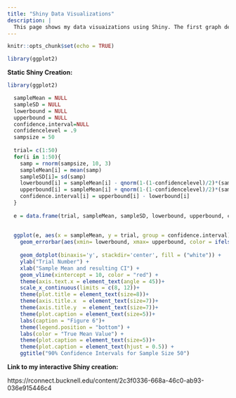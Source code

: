 ```yaml
---
title: "Shiny Data Visualizations"
description: |
  This page shows my data visuaizations using Shiny. The first graph demonstrates how confidence intervals can be repeatedly calculated to produce different intervals, some of which contain the population statistic, and some of which do not. The purpose of these visualizations is to help intro statistics students gain a better understanding of confidence intervals and what they mean. 
---
```

```r
knitr::opts_chunk$set(echo = TRUE)
```

```r
library(ggplot2)
```

**Static Shiny Creation:**

```r

library(ggplot2)

  sampleMean = NULL
  sampleSD = NULL
  lowerbound = NULL
  upperbound = NULL
  confidence.interval=NULL
  confidencelevel = .9
  sampsize = 50
  
  trial= c(1:50)
  for(i in 1:50){
    samp = rnorm(sampsize, 10, 3)
    sampleMean[i] = mean(samp)
    sampleSD[i]= sd(samp)
    lowerbound[i] = sampleMean[i] - qnorm(1-(1-confidencelevel)/2)*(sampleSD[i]/sqrt(sampsize))
    upperbound[i] = sampleMean[i] + qnorm(1-(1-confidencelevel)/2)*(sampleSD[i]/sqrt(sampsize))
    confidence.interval[i] = upperbound[i] - lowerbound[i]
  }
    
  e = data.frame(trial, sampleMean, sampleSD, lowerbound, upperbound, confidence.interval)
    
    
  ggplot(e, aes(x = sampleMean, y = trial, group = confidence.interval)) +
    geom_errorbar(aes(xmin= lowerbound, xmax= upperbound, color = ifelse(upperbound < 10 | lowerbound > 10,
                                                                         "Does Not Include", "Includes")), width=.2, position=position_dodge(.9))+
    geom_dotplot(binaxis='y', stackdir='center', fill = ("white")) +
    ylab("Trial Number") +
    xlab("Sample Mean and resulting CI") +
    geom_vline(xintercept = 10, color = "red") +
    theme(axis.text.x = element_text(angle = 45))+
    scale_x_continuous(limits = c(8, 12))+
    theme(plot.title = element_text(size=8))+
    theme(axis.title.x  = element_text(size=7))+
    theme(axis.title.y  = element_text(size=7))+
    theme(plot.caption = element_text(size=5))+
    labs(caption = "Figure 6")+
    theme(legend.position = "bottom") +
    labs(color = "True Mean Value") +
    theme(plot.caption = element_text(size=5))+
    theme(plot.caption = element_text(hjust = 0.5)) +
    ggtitle("90% Confidence Intervals for Sample Size 50")

```

**Link to my interactive Shiny creation: **

https://rconnect.bucknell.edu/content/2c3f0336-668a-46c0-ab93-036e915446c4

